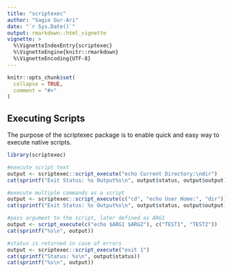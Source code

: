 ```yaml
---
title: "scriptexec"
author: "Sagie Gur-Ari"
date: "`r Sys.Date()`"
output: rmarkdown::html_vignette
vignette: >
  %\VignetteIndexEntry{scriptexec}
  %\VignetteEngine{knitr::rmarkdown}
  %\VignetteEncoding{UTF-8}
---
```


```r
knitr::opts_chunk$set(
  collapse = TRUE,
  comment = "#>"
)
```

## Executing Scripts

The purpose of the scriptexec package is to enable quick and easy way to execute native scripts.

```r
library(scriptexec)

#execute script text
output <- scriptexec::script_execute("echo Current Directory:\ndir")
cat(sprintf("Exit Status: %s Output%s\n", output$status, output$output))

#execute multiple commands as a script
output <- scriptexec::script_execute(c("cd", "echo User Home:", "dir"))
cat(sprintf("Exit Status: %s Output%s\n", output$status, output$output))

#pass argument to the script, later defined as ARG1
output <- script_execute(c("echo $ARG1 $ARG2"), c("TEST1", "TEST2"))
cat(sprintf("%s\n", output))

#status is returned in case of errors
output <- scriptexec::script_execute("exit 1")
cat(sprintf("Status: %s\n", output$status))
cat(sprintf("%s\n", output))
```
